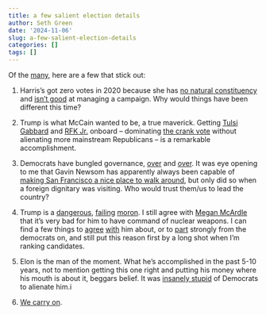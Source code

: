 ```yaml
---
title: a few salient election details
author: Seth Green
date: '2024-11-06'
slug: a-few-salient-election-details
categories: []
tags: []
---
```


Of the [many](http://johnsalvatier.org/blog/2017/reality-has-a-surprising-amount-of-detail), here are a few that stick out:

1. Harris's got zero votes in 2020 because she has [no natural constituency](https://www.latimes.com/california/story/2019-12-04/skelton-california-senator-kamala-harris-drops-out-presidential-race) and [isn't good](https://www.nytimes.com/2019/11/29/us/politics/kamala-harris-2020.html) at managing a campaign. Why would things have been different this time?

2. Trump is what McCain wanted to be, a true maverick. Getting [Tulsi Gabbard](https://abcnews.go.com/Politics/tulsi-gabbards-transition-democrat-high-profile-role-trumps/story?id=113220531) and [RFK Jr.](https://www.bbc.com/news/articles/c134p2k24nzo) onboard -- dominating [the crank vote](https://www.slowboring.com/p/the-crank-realignment-is-bad-for) without alienating more mainstream Republicans -- is a remarkable accomplishment. 

3. Democrats have bungled governance, [over](https://x.com/AaronGuhreen/status/1854000739653435613) and [over](https://x.com/timurkuran/status/1854023445035503778). It was eye opening to me that Gavin Newsom has apparently always been capable of [making San Francisco a nice place to walk around](https://www.newsweek.com/gavin-newsom-slammed-cleaning-san-francisco-1843412), but only did so when a foreign dignitary was visiting. Who would trust them/us to lead the country? 

4. Trump is a [dangerous](https://x.com/FarnoushAmiri/status/1854111660920738066), [failing](https://www.nytimes.com/2024/10/06/us/politics/trump-speeches-age-cognitive-decline.html) [moron](https://www.politico.com/news/2021/04/23/trump-bleach-one-year-484399). I still agree with [Megan McArdle](https://www.oregonlive.com/opinion/2016/11/trump_has_no_business_being_ne.html) that it's very bad for him to have command of nuclear weapons. I can find a few things to [agree](https://x.com/tracewoodgrains/status/1851588500174303282) [with](https://www.betonit.ai/p/trumps-backdoor-to-open-borders) him about, or to [part](https://www.slowboring.com/p/defund-police-is-a-bad-idea-not-a) strongly from the democrats on, and still put this reason first by a long shot when I'm ranking candidates.

5. Elon is the man of the moment. What he's accomplished in the past 5-10 years, not to mention getting this one right and putting his money where his mouth is about it, beggars belief. It was [insanely stupid](https://x.com/nxthompson/status/1854008314478072129) of Democrats to alienate him.i

6. [We carry on](https://www.youtube.com/watch?v=9Y7HsS4bj-4).